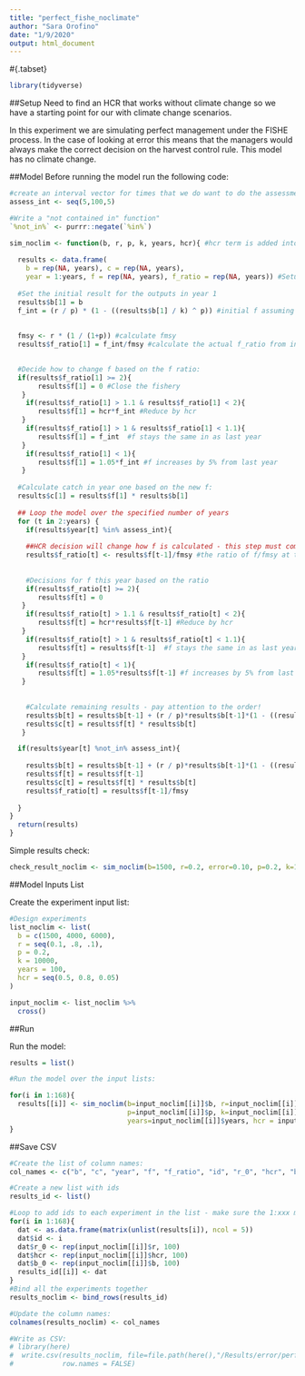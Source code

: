 ```yaml
---
title: "perfect_fishe_noclimate"
author: "Sara Orofino"
date: "1/9/2020"
output: html_document
---
```

#{.tabset}
```r
library(tidyverse)
```


##Setup
Need to find an HCR that works without climate change so we have a starting point for our with climate change scenarios.  

In this experiment we are simulating perfect management under the FISHE process. In the case of looking at error this means that the managers would always make the correct decision on the harvest control rule. This model has no climate change.  

##Model 
Before running the model run the following code:
```r

#create an interval vector for times that we do want to do the assessment:
assess_int <- seq(5,100,5)

#Write a "not contained in" function"
`%not_in%` <- purrr::negate(`%in%`)
```


```r

sim_noclim <- function(b, r, p, k, years, hcr){ #hcr term is added into the model to run a cross list of a number of different hcr possibilities
  
  results <- data.frame(
    b = rep(NA, years), c = rep(NA, years), 
    year = 1:years, f = rep(NA, years), f_ratio = rep(NA, years)) #Setup the results dataframe 
  
  #Set the initial result for the outputs in year 1
  results$b[1] = b
  f_int = (r / p) * (1 - ((results$b[1] / k) ^ p)) #initial f assuming catch = surplus
  
  
  fmsy <- r * (1 / (1+p)) #calculate fmsy
  results$f_ratio[1] = f_int/fmsy #calculate the actual f_ratio from initial fishing pressure (this is basically f in time t-1) and fmsy

  
  #Decide how to change f based on the f ratio:
  if(results$f_ratio[1] >= 2){
       results$f[1] = 0 #Close the fishery
   } 
    if(results$f_ratio[1] > 1.1 & results$f_ratio[1] < 2){
       results$f[1] = hcr*f_int #Reduce by hcr
   }  
    if(results$f_ratio[1] > 1 & results$f_ratio[1] < 1.1){
       results$f[1] = f_int  #f stays the same in as last year
   }
    if(results$f_ratio[1] < 1){
       results$f[1] = 1.05*f_int #f increases by 5% from last year
   } 
  
  #Calculate catch in year one based on the new f:
  results$c[1] = results$f[1] * results$b[1] 
  
  ## Loop the model over the specified number of years
  for (t in 2:years) {
    if(results$year[t] %in% assess_int){
    
    ##HCR decision will change how f is calculated - this step must come before calculating c 
    results$f_ratio[t] <- results$f[t-1]/fmsy #the ratio of f/fmsy at the beginning of the year is based on last years f and fmsy
 
    
    #Decisions for f this year based on the ratio 
    if(results$f_ratio[t] >= 2){
       results$f[t] = 0 
   } 
    if(results$f_ratio[t] > 1.1 & results$f_ratio[t] < 2){
       results$f[t] = hcr*results$f[t-1] #Reduce by hcr
   }  
    if(results$f_ratio[t] > 1 & results$f_ratio[t] < 1.1){
       results$f[t] = results$f[t-1]  #f stays the same in as last year
   }
    if(results$f_ratio[t] < 1){
       results$f[t] = 1.05*results$f[t-1] #f increases by 5% from last year
   } 
    
    
    #Calculate remaining results - pay attention to the order!
    results$b[t] = results$b[t-1] + (r / p)*results$b[t-1]*(1 - ((results$b[t-1]/k) ^ p))-results$c[t-1]
    results$c[t] = results$f[t] * results$b[t]
   } 

  if(results$year[t] %not_in% assess_int){
 
    results$b[t] = results$b[t-1] + (r / p)*results$b[t-1]*(1 - ((results$b[t-1]/k) ^ p))-results$c[t-1]
    results$f[t] = results$f[t-1]
    results$c[t] = results$f[t] * results$b[t]
    results$f_ratio[t] = results$f[t-1]/fmsy
    
  }
}
  return(results)
}

```



Simple results check:
```r

check_result_noclim <- sim_noclim(b=1500, r=0.2, error=0.10, p=0.2, k=10000, years=100, hcr = .80)
```

##Model Inputs List

Create the experiment input list:
```r

#Design experiments
list_noclim <- list(
  b = c(1500, 4000, 6000),
  r = seq(0.1, .8, .1),
  p = 0.2,
  k = 10000,
  years = 100,
  hcr = seq(0.5, 0.8, 0.05)
)

input_noclim <- list_noclim %>%
  cross()


```


##Run

Run the model:
```r

results = list()

#Run the model over the input lists:

for(i in 1:168){
  results[[i]] <- sim_noclim(b=input_noclim[[i]]$b, r=input_noclim[[i]]$r,
                             p=input_noclim[[i]]$p, k=input_noclim[[i]]$k,
                             years=input_noclim[[i]]$years, hcr = input_noclim[[i]]$hcr)
}

```

##Save CSV
```r

#Create the list of column names:
col_names <- c("b", "c", "year", "f", "f_ratio", "id", "r_0", "hcr", "b_0")

#Create a new list with ids
results_id <- list()

#Loop to add ids to each experiment in the list - make sure the 1:xxx matches the number of lists in the results
for(i in 1:168){
  dat <- as.data.frame(matrix(unlist(results[i]), ncol = 5))
  dat$id <- i
  dat$r_0 <- rep(input_noclim[[i]]$r, 100)
  dat$hcr <- rep(input_noclim[[i]]$hcr, 100)
  dat$b_0 <- rep(input_noclim[[i]]$b, 100)
  results_id[[i]] <- dat
}
#Bind all the experiments together
results_noclim <- bind_rows(results_id)

#Update the column names:
colnames(results_noclim) <- col_names

#Write as CSV:
# library(here)
#  write.csv(results_noclim, file=file.path(here(),"/Results/error/perfect_fishe_noclim.csv"),
#            row.names = FALSE)

```

